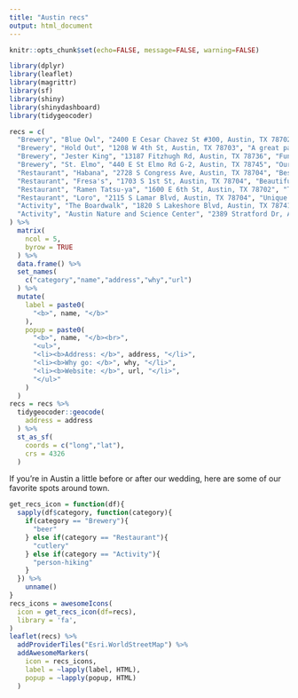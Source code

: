 ```yaml
---
title: "Austin recs"
output: html_document
---
```


```r
knitr::opts_chunk$set(echo=FALSE, message=FALSE, warning=FALSE)

library(dplyr)
library(leaflet)
library(magrittr)
library(sf)
library(shiny)
library(shinydashboard)
library(tidygeocoder)
```

```r
recs = c(
  "Brewery", "Blue Owl", "2400 E Cesar Chavez St #300, Austin, TX 78702", "The best bartenders and awesome sours.", "http://www.blueowlbrewing.com/",
  "Brewery", "Hold Out", "1208 W 4th St, Austin, TX 78703", "A great patio and excellent fries.", "https://www.holdoutbrewing.com/",
  "Brewery", "Jester King", "13187 Fitzhugh Rd, Austin, TX 78736", "Funky beers, hill country views, and goats!", "https://jesterkingbrewery.com/",
  "Brewery", "St. Elmo", "440 E St Elmo Rd G-2, Austin, TX 78745", "Our favorite neighborhood spot! Next door to a whiskey distillery and winery as well.", "http://www.stelmobrewing.com/",
  "Restaurant", "Habana", "2728 S Congress Ave, Austin, TX 78704", "Best cocktails in Austin and top-notch Caribbean food.", "http://www.habanaaustin.com/",
  "Restaurant", "Fresa's", "1703 S 1st St, Austin, TX 78704", "Beautiful outdoor seating and fantastic salsa.", "http://www.fresaschicken.com/",
  "Restaurant", "Ramen Tatsu-ya", "1600 E 6th St, Austin, TX 78702", "Tasty ramen, fun drinks, and unexpected apps (char your own ray fin jerky!)", "http://ramen-tatsuya.com/",
  "Restaurant", "Loro", "2115 S Lamar Blvd, Austin, TX 78704", "Unique mix of Texas barbecue and Asian flavors.", "http://loroaustin.com/",
  "Activity", "The Boardwalk", "1820 S Lakeshore Blvd, Austin, TX 78741", "An easy lakeside walk with scenic view of downtown; plenty of free street parking on Lakeshore.", "https://www.austintexas.gov/department/ann-and-roy-butler-hike-and-bike-trail",
  "Activity", "Austin Nature and Science Center", "2389 Stratford Dr, Austin, TX 78746", "A free mini zoo and wildlife preserve.", "http://www.austintexas.gov/department/austin-nature-and-science-center"
) %>%
  matrix(
    ncol = 5,
    byrow = TRUE
  ) %>%
  data.frame() %>%
  set_names(
    c("category","name","address","why","url")
  ) %>%
  mutate(
    label = paste0(
      "<b>", name, "</b>"
    ),
    popup = paste0(
      "<b>", name, "</b><br>",
      "<ul>",
      "<li><b>Address: </b>", address, "</li>",
      "<li><b>Why go: </b>", why, "</li>",
      "<li><b>Website: </b>", url, "</li>",
      "</ul>"
    )
  )
recs = recs %>%
  tidygeocoder::geocode(
    address = address
  ) %>% 
  st_as_sf(
    coords = c("long","lat"),
    crs = 4326
  )
```
If you're in Austin a little before or after our wedding, here are some of our favorite spots around town.

```r
get_recs_icon = function(df){
  sapply(df$category, function(category){
    if(category == "Brewery"){
      "beer"
    } else if(category == "Restaurant"){
      "cutlery"
    } else if(category == "Activity"){
      "person-hiking"
    }
  }) %>%
    unname()
}
recs_icons = awesomeIcons(
  icon = get_recs_icon(df=recs),
  library = 'fa',
)
leaflet(recs) %>%
  addProviderTiles("Esri.WorldStreetMap") %>%
  addAwesomeMarkers(
    icon = recs_icons,
    label = ~lapply(label, HTML),
    popup = ~lapply(popup, HTML)
  )
```
